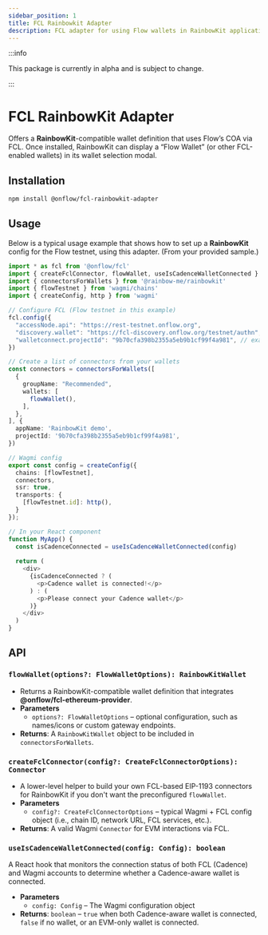 ```yaml
---
sidebar_position: 1
title: FCL Rainbowkit Adapter
description: FCL adapter for using Flow wallets in RainbowKit applications.
---
```


:::info

This package is currently in alpha and is subject to change.

:::

# FCL RainbowKit Adapter

Offers a **RainbowKit**-compatible wallet definition that uses Flow’s COA via FCL. Once installed, RainbowKit can display a “Flow Wallet” (or other FCL-enabled wallets) in its wallet selection modal.

## Installation

```bash
npm install @onflow/fcl-rainbowkit-adapter
```

## Usage

Below is a typical usage example that shows how to set up a **RainbowKit** config for the Flow testnet, using this adapter. (From your provided sample.)

```ts
import * as fcl from '@onflow/fcl'
import { createFclConnector, flowWallet, useIsCadenceWalletConnected } from '@onflow/fcl-rainbowkit-adapter'
import { connectorsForWallets } from '@rainbow-me/rainbowkit'
import { flowTestnet } from 'wagmi/chains'
import { createConfig, http } from 'wagmi'

// Configure FCL (Flow testnet in this example)
fcl.config({
  "accessNode.api": "https://rest-testnet.onflow.org",
  "discovery.wallet": "https://fcl-discovery.onflow.org/testnet/authn",
  "walletconnect.projectId": "9b70cfa398b2355a5eb9b1cf99f4a981", // example WC projectId
})

// Create a list of connectors from your wallets
const connectors = connectorsForWallets([
  {
    groupName: "Recommended",
    wallets: [
      flowWallet(),
    ],
  },
], {
  appName: 'RainbowKit demo',
  projectId: '9b70cfa398b2355a5eb9b1cf99f4a981',
})

// Wagmi config
export const config = createConfig({
  chains: [flowTestnet],
  connectors,
  ssr: true,
  transports: {
    [flowTestnet.id]: http(),
  }
});

// In your React component
function MyApp() {
  const isCadenceConnected = useIsCadenceWalletConnected(config)
  
  return (
    <div>
      {isCadenceConnected ? (
        <p>Cadence wallet is connected!</p>
      ) : (
        <p>Please connect your Cadence wallet</p>
      )}
    </div>
  )
}
```

## API

### `flowWallet(options?: FlowWalletOptions): RainbowKitWallet`

- Returns a RainbowKit-compatible wallet definition that integrates **@onflow/fcl-ethereum-provider**.
- **Parameters**
    - `options?: FlowWalletOptions` – optional configuration, such as names/icons or custom gateway endpoints.
- **Returns**: A `RainbowKitWallet` object to be included in `connectorsForWallets`.

### `createFclConnector(config?: CreateFclConnectorOptions): Connector`

- A lower-level helper to build your own FCL-based EIP-1193 connectors for RainbowKit if you don't want the preconfigured `flowWallet`.
- **Parameters**
    - `config?: CreateFclConnectorOptions` – typical Wagmi + FCL config object (i.e., chain ID, network URL, FCL services, etc.).
- **Returns**: A valid Wagmi `Connector` for EVM interactions via FCL.

### `useIsCadenceWalletConnected(config: Config): boolean`

A React hook that monitors the connection status of both FCL (Cadence) and Wagmi accounts to determine whether a Cadence-aware wallet is connected.

- **Parameters**
    - `config: Config` – The Wagmi configuration object
- **Returns**: `boolean` – `true` when both Cadence-aware wallet is connected, `false` if no wallet, or an EVM-only wallet is connected.